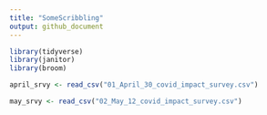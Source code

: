 ```yaml
---
title: "SomeScribbling"
output: github_document
---
```


```r
library(tidyverse)
library(janitor)
library(broom)
```

```r

april_srvy <- read_csv("01_April_30_covid_impact_survey.csv")

may_srvy <- read_csv("02_May_12_covid_impact_survey.csv")

```